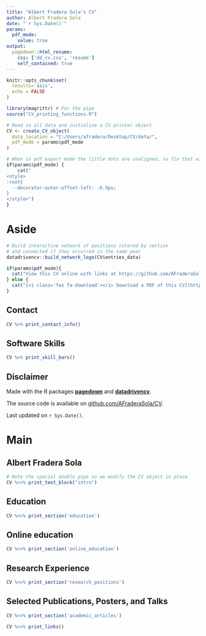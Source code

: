 ---
title: "Albert Fradera Sola's CV"
author: Albert Fradera Sola
date: "`r Sys.Date()`"
params:
  pdf_mode:
    value: true
output:
  pagedown::html_resume:
    css: ['dd_cv.css', 'resume']
    self_contained: true
---

```{r, include=FALSE}
knitr::opts_chunk$set(
  results='asis', 
  echo = FALSE
)

library(magrittr) # For the pipe
source("CV_printing_functions.R")

# Read in all data and initialize a CV printer object
CV <- create_CV_object(
  data_location = "C:/Users/afradera/Desktop/CV/data/",  
  pdf_mode = params$pdf_mode
)

```


```{r}
# When in pdf export mode the little dots are unaligned, so fix that with some conditional CSS.
if(params$pdf_mode) {
    cat("
<style>
:root{
  --decorator-outer-offset-left: -6.5px;
}
</style>")
}
```


Aside
================================================================================

```{r}
# Build interactive network of positions colored by section
# and connected if they occurred in the same year
datadrivencv::build_network_logo(CV$entries_data)
```


```{r}
if(params$pdf_mode){
  cat("View this CV online with links at https://github.com/AFraderaSola/CV/blob/master/cv.html")
} else {
  cat("[<i class='fas fa-download'></i> Download a PDF of this CV](https://github.com/AFraderaSola/CV/blob/master/cv.pdf)")
}
```

Contact {#contact}
--------------------------------------------------------------------------------

```{r}
CV %>% print_contact_info()
```



Software Skills {#skills}
--------------------------------------------------------------------------------

```{r}
CV %>% print_skill_bars()
```



Disclaimer {#disclaimer}
--------------------------------------------------------------------------------

Made with the R packages [**pagedown**](https://github.com/rstudio/pagedown) and [**datadrivencv**](https://github.com/nstrayer/datadrivencv). 

The source code is available on [github.com/AFraderaSola/CV](https://github.com/AFraderaSola/CV).

Last updated on `r Sys.Date()`.



Main
================================================================================

Albert Fradera Sola {#title}
--------------------------------------------------------------------------------

```{r}
# Note the special double pipe so we modify the CV object in place
CV %<>% print_text_block("intro") 
```



Education {data-icon=graduation-cap data-concise=true}
--------------------------------------------------------------------------------

```{r}
CV %<>% print_section('education')
```



Online education {data-icon=globe data-concise=true}
--------------------------------------------------------------------------------

```{r}
CV %<>% print_section('online_education')
```



Research Experience {data-icon=flask}
--------------------------------------------------------------------------------

```{r}
CV %<>% print_section('research_positions')
```

Selected Publications, Posters, and Talks {data-icon=book}
--------------------------------------------------------------------------------

```{r}
CV %<>% print_section('academic_articles')
```



```{r}
CV %<>% print_links()
```


